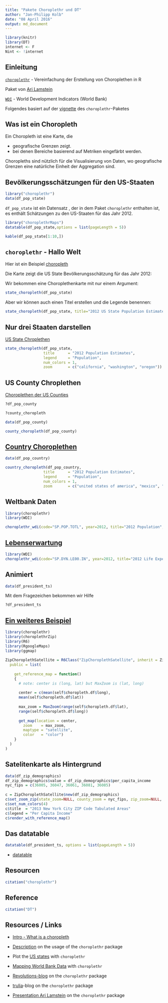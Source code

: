 ```yaml
---
title: "Pakete Choroplethr und DT"
author: "Jan-Philipp Kolb"
date: "08 April 2016"
output: md_document
---
```


```r
library(knitr)
library(DT)
internet <- F
Nint <- !internet
```

## Einleitung

[`choroplethr`](https://cran.r-project.org/web/packages/choroplethr/index.html) - Vereinfachung der Erstellung von Choroplethen in R

Paket von [Ari Lamstein](http://www.arilamstein.com/)

[`WDI`](https://cran.r-project.org/web/packages/WDI/index.html)
- World Development Indicators (World Bank)

Folgendes basiert auf der [vignette](https://cran.r-project.org/web/packages/choroplethr/index.html) des `choroplethr`-Paketes

## Was ist ein Choropleth

Ein Choropleth ist eine Karte, die

- geografische Grenzen zeigt.
- bei denen Bereiche basierend auf Metriken eingefärbt werden.

Choropleths sind nützlich für die Visualisierung von Daten, wo geografische Grenzen eine natürliche Einheit der Aggregation sind. 

## Bevölkerungsschätzungen für den US-Staaten

```r
library("choroplethr")
data(df_pop_state)
```

`df_pop_state` ist ein Datensatz , der in dem Paket `choroplethr` enthalten ist, es enthält Schätzungen zu den US-Staaten für das Jahr 2012.

```r
library("choroplethrMaps")
datatable(df_pop_state,options = list(pageLength = 5))
```

```r
kable(df_pop_state[1:10,])
```

## `choroplethr` - Hallo Welt

Hier ist ein Beispiel [choropleth](http://mirrors.softliste.de/cran/web/packages/choroplethr/vignettes/a-introduction.html) 

Die Karte zeigt die US State Bevölkerungsschätzung für das Jahr 2012:

Wir bekommen eine Choroplethenkarte mit nur einem Argument:

```r
state_choropleth(df_pop_state)
```


Aber wir können auch einen Titel erstellen und die Legende benennen:

```r
state_choropleth(df_pop_state, title="2012 US State Population Estimates", legend="Population")
```

## Nur drei Staaten darstellen

[US State Chroplethen](http://mirrors.softliste.de/cran/web/packages/choroplethr/vignettes/b-state-choropleth.html)

```r
state_choropleth(df_pop_state,
                 title      = "2012 Population Estimates",
                 legend     = "Population",
                 num_colors = 1,
                 zoom       = c("california", "washington", "oregon"))
```


## US County Chroplethen

[Choroplethen der US Counties](http://mirrors.softliste.de/cran/web/packages/choroplethr/vignettes/c-county-choropleth.html)

```r
?df_pop_county

?county_choropleth
```


```r
data(df_pop_county)

county_choropleth(df_pop_county)
```


## [Country Choroplethen ](http://mirrors.softliste.de/cran/web/packages/choroplethr/vignettes/d-country-choropleth.html)

```r
data(df_pop_country)

country_choropleth(df_pop_country,
                 title      = "2012 Population Estimates",
                 legend     = "Population",
                 num_colors = 1,
                 zoom       = c("united states of america", "mexico", "canada"))
```



## Weltbank Daten

```r
library(choroplethr)
library(WDI) 

choroplethr_wdi(code="SP.POP.TOTL", year=2012, title="2012 Population", num_colors=1)
```

## [Lebenserwartung](http://mirrors.softliste.de/cran/web/packages/choroplethr/vignettes/f-world-bank-data.html)

```r
library(WDI) 
choroplethr_wdi(code="SP.DYN.LE00.IN", year=2012, title="2012 Life Expectancy")
```


## Animiert

```r
data(df_president_ts)
```

Mit dem Fragezeichen bekommen wir Hilfe

```r
?df_president_ts
```


## [Ein weiteres Beispiel](http://www.r-bloggers.com/how-to-change-the-reference-map-in-choroplethr/)


```r
library(choroplethr)
library(choroplethrZip)
library(R6)
library(RgoogleMaps)
library(ggmap)
 
ZipChoroplethSatellite = R6Class("ZipChoroplethSatellite", inherit = ZipChoropleth,
  public = list(
 
    get_reference_map = function()
    {
      # note: center is (long, lat) but MaxZoom is (lat, long)
 
      center = c(mean(self$choropleth.df$long),
      mean(self$choropleth.df$lat))
 
      max_zoom = MaxZoom(range(self$choropleth.df$lat),
      range(self$choropleth.df$long))
 
      get_map(location = center,
        zoom    = max_zoom,
        maptype = "satellite",
        color   = "color")
    }
  )
)
```

## Satelitenkarte als Hintergrund

```r
data(df_zip_demographics)
df_zip_demographics$value = df_zip_demographics$per_capita_income
nyc_fips = c(36005, 36047, 36061, 36081, 36085)
  
c = ZipChoroplethSatellite$new(df_zip_demographics)
c$set_zoom_zip(state_zoom=NULL, county_zoom = nyc_fips, zip_zoom=NULL, msa_zoom=NULL)
c$set_num_colors(4)
c$title  = "2013 New York City ZIP Code Tabulated Areas"
c$legend = "Per Capita Income"
c$render_with_reference_map()
```

## Das datatable

```r
datatable(df_president_ts, options = list(pageLength = 5))
```

- [datatable](http://www.htmlwidgets.org/showcase_datatables.html)

## Resourcen

```r
citation("choroplethr")
```


## Reference

```r
citation("DT")
```


## Resources / Links

- [Intro - What is a choropleth](https://cran.r-project.org/web/packages/choroplethr/vignettes/a-introduction.html)

- [Description](http://radar.oreilly.com/2014/01/new-choropleth-package-in-r.html) on the usage of the `choroplethr` package

- Plot the [US states](https://cran.r-project.org/web/packages/choroplethr/vignettes/b-state-choropleth.html) with `choroplethr`

- [Mapping World Bank Data](https://cran.r-project.org/web/packages/choroplethr/vignettes/f-world-bank-data.html) with `choroplethr`

- [Revolutions-blog](http://blog.revolutionanalytics.com/2014/01/easy-data-maps-with-r-the-choroplethr-package-.html) on the `choroplethr` package

- [trulia](http://www.trulia.com/tech/2014/01/15/the-choroplethr-package-for-r/)-blog on the `choroplethr` package

- [Presentation Ari Lamstein](http://www.r-bloggers.com/slides-for-my-upcoming-talk-mapping-census-data-in-r/) on the `choroplethr` package
